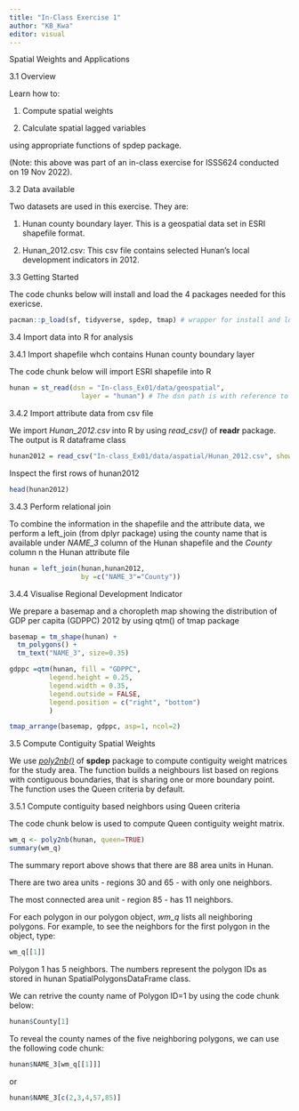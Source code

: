 ```yaml
---
title: "In-Class Exercise 1"
author: "KB_Kwa"
editor: visual
---
```


Spatial Weights and Applications

3.1 Overview

Learn how to:

1.  Compute spatial weights

2.  Calculate spatial lagged variables

using appropriate functions of spdep package.

(Note: this above was part of an in-class exercise for ISSS624 conducted on 19 Nov 2022).

3.2 Data available

Two datasets are used in this exercise. They are:

1.  Hunan county boundary layer. This is a geospatial data set in ESRI shapefile format.

2.  Hunan_2012.csv: This csv file contains selected Hunan's local development indicators in 2012.

3.3 Getting Started

The code chunks below will install and load the 4 packages needed for this exericse.

```r
pacman::p_load(sf, tidyverse, spdep, tmap) # wrapper for install and load library
```

3.4 Import data into R for analysis

3.4.1 Import shapefile whch contains Hunan county boundary layer

The code chunk below will import ESRI shapefile into R

```r
hunan = st_read(dsn = "In-class_Ex01/data/geospatial", 
                  layer = "hunan") # The dsn path is with reference to the .qmd document created to house this page
```

3.4.2 Import attribute data from csv file

We import *Hunan_2012.csv* into R by using *read_csv()* of **readr** package. The output is R dataframe class

```r
hunan2012 = read_csv("In-class_Ex01/data/aspatial/Hunan_2012.csv", show_col_types = FALSE) 
```

Inspect the first rows of hunan2012

```r
head(hunan2012)
```

3.4.3 Perform relational join

To combine the information in the shapefile and the attribute data, we perform a left_join (from dplyr package) using the county name that is available under *NAME_3* column of the Hunan shapefile and the *County* column n the Hunan attribute file

```r
hunan = left_join(hunan,hunan2012,
                  by =c("NAME_3"="County"))
```

3.4.4 Visualise Regional Development Indicator

We prepare a basemap and a choropleth map showing the distribution of GDP per capita (GDPPC) 2012 by using qtm() of tmap package

```r
basemap = tm_shape(hunan) +
  tm_polygons() +
  tm_text("NAME_3", size=0.35)

gdppc =qtm(hunan, fill = "GDPPC",
          legend.height = 0.25, 
          legend.width = 0.35,
          legend.outside = FALSE,
          legend.position = c("right", "bottom")
          )

tmap_arrange(basemap, gdppc, asp=1, ncol=2)
```

3.5 Compute Contiguity Spatial Weights

We use [*poly2nb()*](https://r-spatial.github.io/spdep/reference/poly2nb.html) of **spdep** package to compute contiguity weight matrices for the study area. The function builds a neighbours list based on regions with contiguous boundaries, that is sharing one or more boundary point. The function uses the Queen criteria by default.

3.5.1 Compute contiguity based neighbors using Queen criteria

The code chunk below is used to compute Queen contiguity weight matrix.

```r
wm_q <- poly2nb(hunan, queen=TRUE)
summary(wm_q)
```

The summary report above shows that there are 88 area units in Hunan.

There are two area units - regions 30 and 65 - with only one neighbors.

The most connected area unit - region 85 - has 11 neighbors.

For each polygon in our polygon object, *wm_q* lists all neighboring polygons. For example, to see the neighbors for the first polygon in the object, type:

```r
wm_q[[1]]
```

Polygon 1 has 5 neighbors. The numbers represent the polygon IDs as stored in hunan SpatialPolygonsDataFrame class.

We can retrive the county name of Polygon ID=1 by using the code chunk below:

```r
hunan$County[1]
```

To reveal the county names of the five neighboring polygons, we can use the following code chunk:

```r
hunan$NAME_3[wm_q[[1]]]
```

or

```r
hunan$NAME_3[c(2,3,4,57,85)]
```
